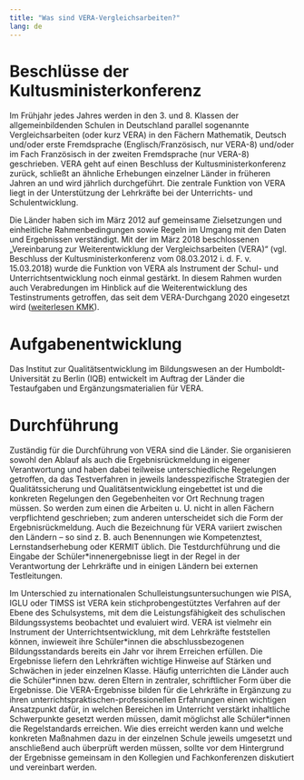 ```yaml
---
title: "Was sind VERA-Vergleichsarbeiten?"
lang: de
---
```


# Beschlüsse der Kultusministerkonferenz

Im Frühjahr jedes Jahres werden in den 3. und 8. Klassen der allgemeinbildenden Schulen in Deutschland parallel sogenannte Vergleichsarbeiten (oder kurz VERA) in den Fächern Mathematik, Deutsch und/oder erste Fremdsprache (Englisch/Französisch, nur VERA-8) und/oder im Fach Französisch in der zweiten Fremdsprache (nur VERA-8) geschrieben. VERA geht auf einen Beschluss der Kultusministerkonferenz zurück, schließt an ähnliche Erhebungen einzelner Länder in früheren Jahren an und wird jährlich durchgeführt. Die zentrale Funktion von VERA liegt in der Unterstützung der Lehrkräfte bei der Unterrichts- und Schulentwicklung. 

Die Länder haben sich im März 2012 auf gemeinsame Zielsetzungen und einheitliche Rahmenbedingungen sowie Regeln im Umgang mit den Daten und Ergebnissen verständigt. Mit der im März 2018 beschlossenen „Vereinbarung zur Weiterentwicklung der Vergleichsarbeiten (VERA)“ (vgl. Beschluss der Kultusministerkonferenz vom 08.03.2012 i. d. F. v. 15.03.2018) wurde die Funktion von VERA als Instrument der Schul- und Unterrichtsentwicklung noch einmal gestärkt. In diesem Rahmen wurden auch Verabredungen im Hinblick auf die Weiterentwicklung des Testinstruments getroffen, das seit dem VERA-Durchgang 2020 eingesetzt wird ([weiterlesen KMK](https://www.kmk.org/themen/qualitaetssicherung-in-schulen/bildungsmonitoring/verfahren-zur-qualitaetssicherung-auf-schulebene.html)).

# Aufgabenentwicklung

Das Institut zur Qualitätsentwicklung im Bildungswesen an der Humboldt-Universität zu Berlin (IQB) entwickelt im Auftrag der Länder die Testaufgaben und Ergänzungsmaterialien für VERA. 

# Durchführung

Zuständig für die Durchführung von VERA sind die Länder. Sie organisieren sowohl den Ablauf als auch die Ergebnisrückmeldung in eigener Verantwortung und haben dabei teilweise unterschiedliche Regelungen getroffen, da das Testverfahren in jeweils landesspezifische Strategien der Qualitätssicherung und Qualitätsentwicklung eingebettet ist und die konkreten Regelungen den Gegebenheiten vor Ort Rechnung tragen müssen. So werden zum einen die Arbeiten u. U. nicht in allen Fächern verpflichtend geschrieben; zum anderen unterscheidet sich die Form der Ergebnisrückmeldung. Auch die Bezeichnung für VERA variiert zwischen den Ländern – so sind z. B. auch Benennungen wie Kompetenztest, Lernstandserhebung oder KERMIT üblich. Die Testdurchführung und die Eingabe der Schüler\*innenergebnisse liegt in der Regel in der Verantwortung der Lehrkräfte und in einigen Ländern bei externen Testleitungen.

Im Unterschied zu internationalen Schulleistungsuntersuchungen wie PISA, IGLU oder TIMSS ist VERA kein stichprobengestütztes Verfahren auf der Ebene des Schulsystems, mit dem die Leistungsfähigkeit des schulischen Bildungssystems beobachtet und evaluiert wird. VERA ist vielmehr ein Instrument der Unterrichtsentwicklung, mit dem Lehrkräfte feststellen können, inwieweit ihre Schüler\*innen die abschlussbezogenen Bildungsstandards bereits ein Jahr vor ihrem Erreichen erfüllen. Die Ergebnisse liefern den Lehrkräften wichtige Hinweise auf Stärken und Schwächen in jeder einzelnen Klasse. Häufig unterrichten die Länder auch die Schüler\*innen bzw. deren Eltern in zentraler, schriftlicher Form über die Ergebnisse. Die VERA-Ergebnisse bilden für die Lehrkräfte in Ergänzung zu ihren unterrichtspraktischen-professionellen Erfahrungen einen wichtigen Ansatzpunkt dafür, in welchen Bereichen im Unterricht verstärkt inhaltliche Schwerpunkte gesetzt werden müssen, damit möglichst alle Schüler\*innen die Regelstandards erreichen. Wie dies erreicht werden kann und welche konkreten Maßnahmen dazu in der einzelnen Schule jeweils umgesetzt und anschließend auch überprüft werden müssen, sollte vor dem Hintergrund der Ergebnisse gemeinsam in den Kollegien und Fachkonferenzen diskutiert und vereinbart werden.
